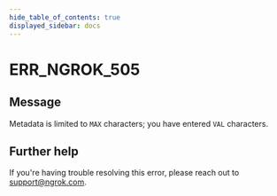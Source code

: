 ```yaml
---
hide_table_of_contents: true
displayed_sidebar: docs
---
```



# ERR_NGROK_505

## Message

Metadata is limited to `MAX` characters; you have entered `VAL` characters.

<ErrorDetails error="err_ngrok_505" />

## Further help

If you're having trouble resolving this error, please reach out to [support@ngrok.com](mailto:support@ngrok.com?subject=Help%20with%20ERR_NGROK_505).
